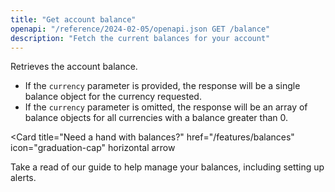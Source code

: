 ```yaml
---
title: "Get account balance"
openapi: "/reference/2024-02-05/openapi.json GET /balance"
description: "Fetch the current balances for your account"
---
```


Retrieves the account balance.

- If the `currency` parameter is provided, the response will be a single balance object for the currency requested.
- If the `currency` parameter is omitted, the response will be an array of balance objects for all currencies with a balance greater than 0.

<Card
  title="Need a hand with balances?"
  href="/features/balances"
  icon="graduation-cap"
  horizontal
  arrow
>
  Take a read of our guide to help manage your balances, including setting up
  alerts.
</Card>
